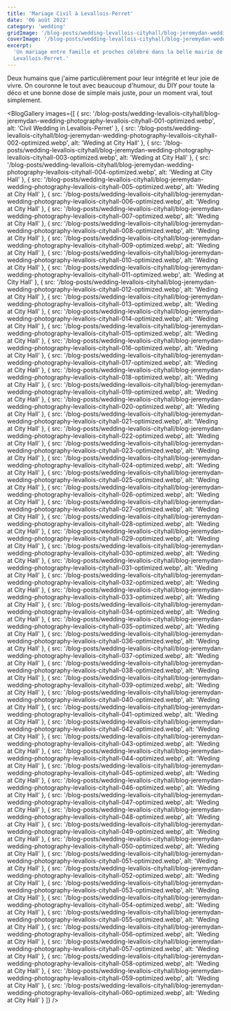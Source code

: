 ```yaml
---
title: 'Mariage Civil à Levallois-Perret'
date: '06 août 2022'
category: 'wedding'
gridImage: '/blog-posts/wedding-levallois-cityhall/blog-jeremydan-wedding-photography-levallois-cityhall-029-optimized.webp'
coverImage: '/blog-posts/wedding-levallois-cityhall/blog-jeremydan-wedding-photography-levallois-cityhall-053-optimized.webp'
excerpt:
  'Un mariage entre famille et proches célébré dans la belle mairie de
  Levallois-Perret.'
---
```


Deux humains que j'aime particulièrement pour leur intégrité et leur joie de
vivre. On couronne le tout avec beaucoup d'humour, du DIY pour toute la déco et
une bonne dose de simple mais juste, pour un moment vrai, tout simplement.

<BlogGallery
  images={[
    {
      src: '/blog-posts/wedding-levallois-cityhall/blog-jeremydan-wedding-photography-levallois-cityhall-001-optimized.webp',
      alt: 'Civil Wedding in Levallois-Perret'
    },
    {
      src: '/blog-posts/wedding-levallois-cityhall/blog-jeremydan-wedding-photography-levallois-cityhall-002-optimized.webp',
      alt: 'Weding at City Hall'
    },
    {
      src: '/blog-posts/wedding-levallois-cityhall/blog-jeremydan-wedding-photography-levallois-cityhall-003-optimized.webp',
      alt: 'Weding at City Hall'
    },
    {
      src: '/blog-posts/wedding-levallois-cityhall/blog-jeremydan-wedding-photography-levallois-cityhall-004-optimized.webp',
      alt: 'Weding at City Hall'
    },
    {
      src: '/blog-posts/wedding-levallois-cityhall/blog-jeremydan-wedding-photography-levallois-cityhall-005-optimized.webp',
      alt: 'Weding at City Hall'
    },
    {
      src: '/blog-posts/wedding-levallois-cityhall/blog-jeremydan-wedding-photography-levallois-cityhall-006-optimized.webp',
      alt: 'Weding at City Hall'
    },
    {
      src: '/blog-posts/wedding-levallois-cityhall/blog-jeremydan-wedding-photography-levallois-cityhall-007-optimized.webp',
      alt: 'Weding at City Hall'
    },
    {
      src: '/blog-posts/wedding-levallois-cityhall/blog-jeremydan-wedding-photography-levallois-cityhall-008-optimized.webp',
      alt: 'Weding at City Hall'
    },
    {
      src: '/blog-posts/wedding-levallois-cityhall/blog-jeremydan-wedding-photography-levallois-cityhall-009-optimized.webp',
      alt: 'Weding at City Hall'
    },
    {
      src: '/blog-posts/wedding-levallois-cityhall/blog-jeremydan-wedding-photography-levallois-cityhall-010-optimized.webp',
      alt: 'Weding at City Hall'
    },
    {
      src: '/blog-posts/wedding-levallois-cityhall/blog-jeremydan-wedding-photography-levallois-cityhall-011-optimized.webp',
      alt: 'Weding at City Hall'
    },
    {
      src: '/blog-posts/wedding-levallois-cityhall/blog-jeremydan-wedding-photography-levallois-cityhall-012-optimized.webp',
      alt: 'Weding at City Hall'
    },
    {
      src: '/blog-posts/wedding-levallois-cityhall/blog-jeremydan-wedding-photography-levallois-cityhall-013-optimized.webp',
      alt: 'Weding at City Hall'
    },
    {
      src: '/blog-posts/wedding-levallois-cityhall/blog-jeremydan-wedding-photography-levallois-cityhall-014-optimized.webp',
      alt: 'Weding at City Hall'
    },
    {
      src: '/blog-posts/wedding-levallois-cityhall/blog-jeremydan-wedding-photography-levallois-cityhall-015-optimized.webp',
      alt: 'Weding at City Hall'
    },
    {
      src: '/blog-posts/wedding-levallois-cityhall/blog-jeremydan-wedding-photography-levallois-cityhall-016-optimized.webp',
      alt: 'Weding at City Hall'
    },
    {
      src: '/blog-posts/wedding-levallois-cityhall/blog-jeremydan-wedding-photography-levallois-cityhall-017-optimized.webp',
      alt: 'Weding at City Hall'
    },
    {
      src: '/blog-posts/wedding-levallois-cityhall/blog-jeremydan-wedding-photography-levallois-cityhall-018-optimized.webp',
      alt: 'Weding at City Hall'
    },
    {
      src: '/blog-posts/wedding-levallois-cityhall/blog-jeremydan-wedding-photography-levallois-cityhall-019-optimized.webp',
      alt: 'Weding at City Hall'
    },
    {
      src: '/blog-posts/wedding-levallois-cityhall/blog-jeremydan-wedding-photography-levallois-cityhall-020-optimized.webp',
      alt: 'Weding at City Hall'
    },
    {
      src: '/blog-posts/wedding-levallois-cityhall/blog-jeremydan-wedding-photography-levallois-cityhall-021-optimized.webp',
      alt: 'Weding at City Hall'
    },
    {
      src: '/blog-posts/wedding-levallois-cityhall/blog-jeremydan-wedding-photography-levallois-cityhall-022-optimized.webp',
      alt: 'Weding at City Hall'
    },
    {
      src: '/blog-posts/wedding-levallois-cityhall/blog-jeremydan-wedding-photography-levallois-cityhall-023-optimized.webp',
      alt: 'Weding at City Hall'
    },
    {
      src: '/blog-posts/wedding-levallois-cityhall/blog-jeremydan-wedding-photography-levallois-cityhall-024-optimized.webp',
      alt: 'Weding at City Hall'
    },
    {
      src: '/blog-posts/wedding-levallois-cityhall/blog-jeremydan-wedding-photography-levallois-cityhall-025-optimized.webp',
      alt: 'Weding at City Hall'
    },
    {
      src: '/blog-posts/wedding-levallois-cityhall/blog-jeremydan-wedding-photography-levallois-cityhall-026-optimized.webp',
      alt: 'Weding at City Hall'
    },
    {
      src: '/blog-posts/wedding-levallois-cityhall/blog-jeremydan-wedding-photography-levallois-cityhall-027-optimized.webp',
      alt: 'Weding at City Hall'
    },
    {
      src: '/blog-posts/wedding-levallois-cityhall/blog-jeremydan-wedding-photography-levallois-cityhall-028-optimized.webp',
      alt: 'Weding at City Hall'
    },
    {
      src: '/blog-posts/wedding-levallois-cityhall/blog-jeremydan-wedding-photography-levallois-cityhall-029-optimized.webp',
      alt: 'Weding at City Hall'
    },
    {
      src: '/blog-posts/wedding-levallois-cityhall/blog-jeremydan-wedding-photography-levallois-cityhall-030-optimized.webp',
      alt: 'Weding at City Hall'
    },
    {
      src: '/blog-posts/wedding-levallois-cityhall/blog-jeremydan-wedding-photography-levallois-cityhall-031-optimized.webp',
      alt: 'Weding at City Hall'
    },
    {
      src: '/blog-posts/wedding-levallois-cityhall/blog-jeremydan-wedding-photography-levallois-cityhall-032-optimized.webp',
      alt: 'Weding at City Hall'
    },
    {
      src: '/blog-posts/wedding-levallois-cityhall/blog-jeremydan-wedding-photography-levallois-cityhall-033-optimized.webp',
      alt: 'Weding at City Hall'
    },
    {
      src: '/blog-posts/wedding-levallois-cityhall/blog-jeremydan-wedding-photography-levallois-cityhall-034-optimized.webp',
      alt: 'Weding at City Hall'
    },
    {
      src: '/blog-posts/wedding-levallois-cityhall/blog-jeremydan-wedding-photography-levallois-cityhall-035-optimized.webp',
      alt: 'Weding at City Hall'
    },
    {
      src: '/blog-posts/wedding-levallois-cityhall/blog-jeremydan-wedding-photography-levallois-cityhall-036-optimized.webp',
      alt: 'Weding at City Hall'
    },
    {
      src: '/blog-posts/wedding-levallois-cityhall/blog-jeremydan-wedding-photography-levallois-cityhall-037-optimized.webp',
      alt: 'Weding at City Hall'
    },
    {
      src: '/blog-posts/wedding-levallois-cityhall/blog-jeremydan-wedding-photography-levallois-cityhall-038-optimized.webp',
      alt: 'Weding at City Hall'
    },
    {
      src: '/blog-posts/wedding-levallois-cityhall/blog-jeremydan-wedding-photography-levallois-cityhall-039-optimized.webp',
      alt: 'Weding at City Hall'
    },
    {
      src: '/blog-posts/wedding-levallois-cityhall/blog-jeremydan-wedding-photography-levallois-cityhall-040-optimized.webp',
      alt: 'Weding at City Hall'
    },
    {
      src: '/blog-posts/wedding-levallois-cityhall/blog-jeremydan-wedding-photography-levallois-cityhall-041-optimized.webp',
      alt: 'Weding at City Hall'
    },
    {
      src: '/blog-posts/wedding-levallois-cityhall/blog-jeremydan-wedding-photography-levallois-cityhall-042-optimized.webp',
      alt: 'Weding at City Hall'
    },
    {
      src: '/blog-posts/wedding-levallois-cityhall/blog-jeremydan-wedding-photography-levallois-cityhall-043-optimized.webp',
      alt: 'Weding at City Hall'
    },
    {
      src: '/blog-posts/wedding-levallois-cityhall/blog-jeremydan-wedding-photography-levallois-cityhall-044-optimized.webp',
      alt: 'Weding at City Hall'
    },
    {
      src: '/blog-posts/wedding-levallois-cityhall/blog-jeremydan-wedding-photography-levallois-cityhall-045-optimized.webp',
      alt: 'Weding at City Hall'
    },
    {
      src: '/blog-posts/wedding-levallois-cityhall/blog-jeremydan-wedding-photography-levallois-cityhall-046-optimized.webp',
      alt: 'Weding at City Hall'
    },
    {
      src: '/blog-posts/wedding-levallois-cityhall/blog-jeremydan-wedding-photography-levallois-cityhall-047-optimized.webp',
      alt: 'Weding at City Hall'
    },
    {
      src: '/blog-posts/wedding-levallois-cityhall/blog-jeremydan-wedding-photography-levallois-cityhall-048-optimized.webp',
      alt: 'Weding at City Hall'
    },
    {
      src: '/blog-posts/wedding-levallois-cityhall/blog-jeremydan-wedding-photography-levallois-cityhall-049-optimized.webp',
      alt: 'Weding at City Hall'
    },
    {
      src: '/blog-posts/wedding-levallois-cityhall/blog-jeremydan-wedding-photography-levallois-cityhall-050-optimized.webp',
      alt: 'Weding at City Hall'
    },
    {
      src: '/blog-posts/wedding-levallois-cityhall/blog-jeremydan-wedding-photography-levallois-cityhall-051-optimized.webp',
      alt: 'Weding at City Hall'
    },
    {
      src: '/blog-posts/wedding-levallois-cityhall/blog-jeremydan-wedding-photography-levallois-cityhall-052-optimized.webp',
      alt: 'Weding at City Hall'
    },
    {
      src: '/blog-posts/wedding-levallois-cityhall/blog-jeremydan-wedding-photography-levallois-cityhall-053-optimized.webp',
      alt: 'Weding at City Hall'
    },
    {
      src: '/blog-posts/wedding-levallois-cityhall/blog-jeremydan-wedding-photography-levallois-cityhall-054-optimized.webp',
      alt: 'Weding at City Hall'
    },
    {
      src: '/blog-posts/wedding-levallois-cityhall/blog-jeremydan-wedding-photography-levallois-cityhall-055-optimized.webp',
      alt: 'Weding at City Hall'
    },
    {
      src: '/blog-posts/wedding-levallois-cityhall/blog-jeremydan-wedding-photography-levallois-cityhall-056-optimized.webp',
      alt: 'Weding at City Hall'
    },
    {
      src: '/blog-posts/wedding-levallois-cityhall/blog-jeremydan-wedding-photography-levallois-cityhall-057-optimized.webp',
      alt: 'Weding at City Hall'
    },
    {
      src: '/blog-posts/wedding-levallois-cityhall/blog-jeremydan-wedding-photography-levallois-cityhall-058-optimized.webp',
      alt: 'Weding at City Hall'
    },
    {
      src: '/blog-posts/wedding-levallois-cityhall/blog-jeremydan-wedding-photography-levallois-cityhall-059-optimized.webp',
      alt: 'Weding at City Hall'
    },
    {
      src: '/blog-posts/wedding-levallois-cityhall/blog-jeremydan-wedding-photography-levallois-cityhall-060-optimized.webp',
      alt: 'Weding at City Hall'
    }
  ]}
/>
